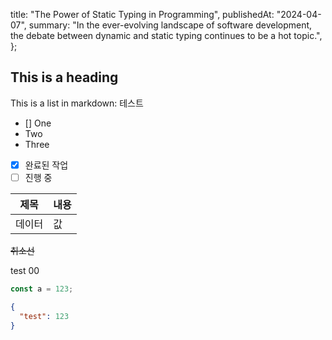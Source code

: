   title: "The Power of Static Typing in Programming",
  publishedAt: "2024-04-07",
  summary:
    "In the ever-evolving landscape of software development, the debate between dynamic and static typing continues to be a hot topic.",
};

## This is a heading

This is a list in markdown:
테스트

- [] One
- Two
- Three

- [x] 완료된 작업
- [ ] 진행 중

| 제목   | 내용 |
| ------ | ---- |
| 데이터 | 값   |

~~취소선~~

test 00

```ts
const a = 123;
```

```json
{
  "test": 123
}
```
